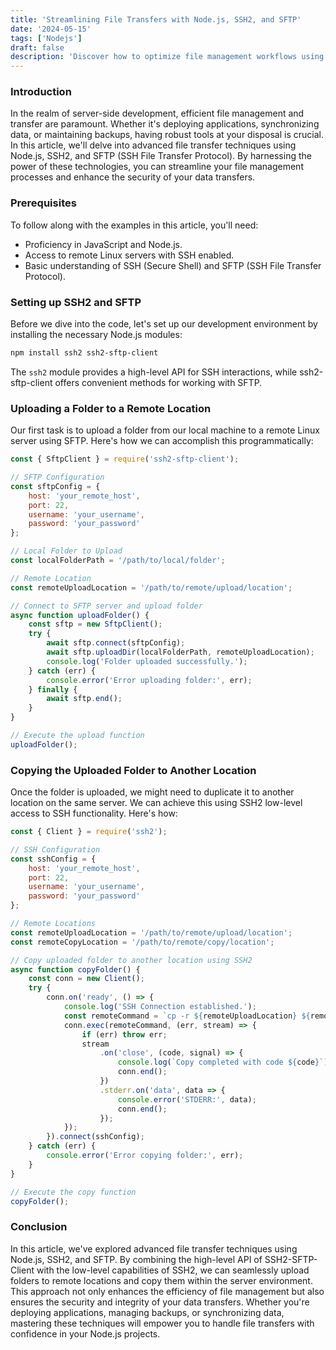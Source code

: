 ```yaml
---
title: 'Streamlining File Transfers with Node.js, SSH2, and SFTP'
date: '2024-05-15'
tags: ['Nodejs']
draft: false
description: 'Discover how to optimize file management workflows using Node.js in conjunction with SSH2 and SFTP. This technical article explores advanced techniques for uploading folders to remote Linux servers and efficiently copying them to different locations. By leveraging SSH2 low-level access and the convenience of SSH2-SFTP-Client, developers can seamlessly integrate secure and reliable file transfer capabilities into their Node.js applications.'
---
```


### Introduction

In the realm of server-side development, efficient file management and transfer are paramount. Whether it's deploying applications, synchronizing data, or maintaining backups, having robust tools at your disposal is crucial. In this article, we'll delve into advanced file transfer techniques using Node.js, SSH2, and SFTP (SSH File Transfer Protocol). By harnessing the power of these technologies, you can streamline your file management processes and enhance the security of your data transfers.

### Prerequisites

To follow along with the examples in this article, you'll need:

- Proficiency in JavaScript and Node.js.
- Access to remote Linux servers with SSH enabled.
- Basic understanding of SSH (Secure Shell) and SFTP (SSH File Transfer Protocol).

### Setting up SSH2 and SFTP

Before we dive into the code, let's set up our development environment by installing the necessary Node.js modules:

```bash
npm install ssh2 ssh2-sftp-client
```

The `ssh2` module provides a high-level API for SSH interactions, while ssh2-sftp-client offers convenient methods for working with SFTP.

### Uploading a Folder to a Remote Location

Our first task is to upload a folder from our local machine to a remote Linux server using SFTP. Here's how we can accomplish this programmatically:

```js
const { SftpClient } = require('ssh2-sftp-client');

// SFTP Configuration
const sftpConfig = {
    host: 'your_remote_host',
    port: 22,
    username: 'your_username',
    password: 'your_password'
};

// Local Folder to Upload
const localFolderPath = '/path/to/local/folder';

// Remote Location
const remoteUploadLocation = '/path/to/remote/upload/location';

// Connect to SFTP server and upload folder
async function uploadFolder() {
    const sftp = new SftpClient();
    try {
        await sftp.connect(sftpConfig);
        await sftp.uploadDir(localFolderPath, remoteUploadLocation);
        console.log('Folder uploaded successfully.');
    } catch (err) {
        console.error('Error uploading folder:', err);
    } finally {
        await sftp.end();
    }
}

// Execute the upload function
uploadFolder();


```

### Copying the Uploaded Folder to Another Location

Once the folder is uploaded, we might need to duplicate it to another location on the same server. We can achieve this using SSH2 low-level access to SSH functionality. Here's how:

```js
const { Client } = require('ssh2');

// SSH Configuration
const sshConfig = {
    host: 'your_remote_host',
    port: 22,
    username: 'your_username',
    password: 'your_password'
};

// Remote Locations
const remoteUploadLocation = '/path/to/remote/upload/location';
const remoteCopyLocation = '/path/to/remote/copy/location';

// Copy uploaded folder to another location using SSH2
async function copyFolder() {
    const conn = new Client();
    try {
        conn.on('ready', () => {
            console.log('SSH Connection established.');
            const remoteCommand = `cp -r ${remoteUploadLocation} ${remoteCopyLocation}`;
            conn.exec(remoteCommand, (err, stream) => {
                if (err) throw err;
                stream
                    .on('close', (code, signal) => {
                        console.log(`Copy completed with code ${code}`);
                        conn.end();
                    })
                    .stderr.on('data', data => {
                        console.error('STDERR:', data);
                        conn.end();
                    });
            });
        }).connect(sshConfig);
    } catch (err) {
        console.error('Error copying folder:', err);
    }
}

// Execute the copy function
copyFolder();


```

### Conclusion

In this article, we've explored advanced file transfer techniques using Node.js, SSH2, and SFTP. By combining the high-level API of SSH2-SFTP-Client with the low-level capabilities of SSH2, we can seamlessly upload folders to remote locations and copy them within the server environment. This approach not only enhances the efficiency of file management but also ensures the security and integrity of your data transfers. Whether you're deploying applications, managing backups, or synchronizing data, mastering these techniques will empower you to handle file transfers with confidence in your Node.js projects.
